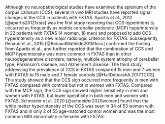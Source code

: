 Although no neuropathological studies have examined 
the splenium of the corpus callosum (CCS), 
several in vivo MRI studies have reported 
signal changes in the CCS in patients with FXTAS. 
Apartis et al., 2012 [@apartis2012fxtas] 
was the first study reporting that CCS hyperintensity occurred 
as frequently as middle cerebellar peduncle (MCP) hyperintensity 
in 22 patients with FXTAS (4 women, 18 men) 
and proposed to add CCS hyperintensity 
as a new major radiologic criterion for FXTAS. 
Subsequently, 
Renaud et al., 2015 [@RenaudMathilde2015Rocc] 
confirmed the finding from Apartis et al., 
and further reported that the combination of CCS and MCP hyperintensity 
was more common in FXTAS than in other neurodegenerative disorders; 
namely, 
multiple system atrophy of cerebellar type, 
Parkinson's disease, and 
Alzheimer's disease. 
The third study addressing the prevalence of CCS in FXTAS 
compared 15 men and 7 women with FXTAS
to 15 male and 7 female controls [@HallDeborahA.2017TCCS]. 
This study showed that the CCS sign occurred more frequently 
in men with FXTAS compared with controls 
but not in women with FXTAS.
Compared with the MCP sign, 
the CCS sign showed higher sensitivity in men and women with FXTAS, 
but lower specificity in both men and women with FXTAS. 
Schneider et al. 2020 [@schneider2020women]
found that the white matter hyperintensity of the CCS was seen 
in 34 of 53 women with FXTAS
and in only 2 of 55 age-matched control women 
and was the most common MRI abnormality in females with FXTAS.

